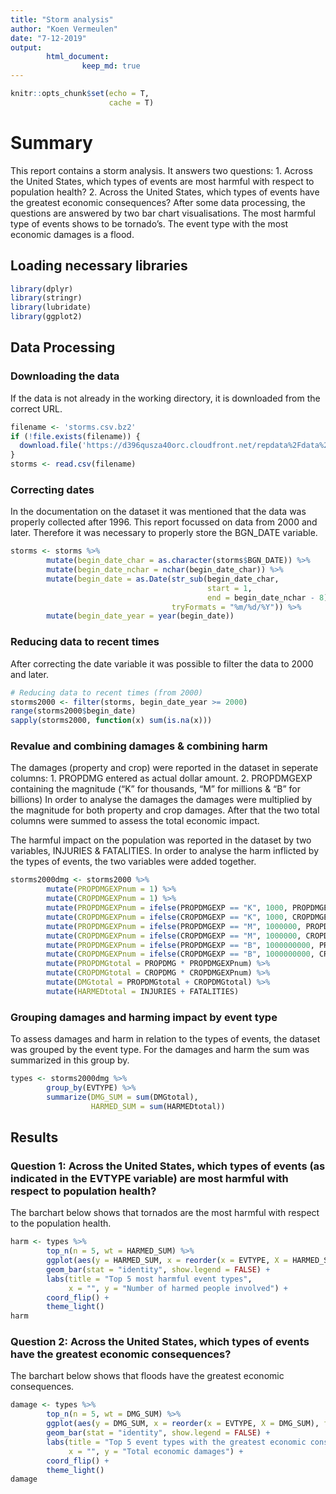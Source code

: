 ```yaml
---
title: "Storm analysis"
author: "Koen Vermeulen"
date: "7-12-2019"
output: 
        html_document:
                keep_md: true
---
```


```r
knitr::opts_chunk$set(echo = T, 
                      cache = T)
```

# Summary
This report contains a storm analysis. It answers two questions: 
1. Across the United States, which types of events are most harmful with respect to population health?
2. Across the United States, which types of events have the greatest economic consequences?
After some data processing, the questions are answered by two bar chart visualisations. The most harmful type of events shows to be tornado's. The event type with the most economic damages is a flood.

## Loading necessary libraries

```r
library(dplyr)
library(stringr)
library(lubridate)
library(ggplot2)
```

## Data Processing

### Downloading the data

If the data is not already in the working directory, it is downloaded from the correct URL.

```r
filename <- 'storms.csv.bz2'
if (!file.exists(filename)) {
  download.file('https://d396qusza40orc.cloudfront.net/repdata%2Fdata%2FStormData.csv.bz2', filename)
}
storms <- read.csv(filename)
```

### Correcting dates

In the documentation on the dataset it was mentioned that the data was properly collected after 1996. This report focussed on data from 2000 and later. Therefore it was necessary to properly store the BGN_DATE variable. 

```r
storms <- storms %>%
        mutate(begin_date_char = as.character(storms$BGN_DATE)) %>%
        mutate(begin_date_nchar = nchar(begin_date_char)) %>%
        mutate(begin_date = as.Date(str_sub(begin_date_char, 
                                            start = 1,
                                            end = begin_date_nchar - 8), 
                                    tryFormats = "%m/%d/%Y")) %>%
        mutate(begin_date_year = year(begin_date))
```

### Reducing data to recent times

After correcting the date variable it was possible to filter the data to 2000 and later.

```r
# Reducing data to recent times (from 2000)
storms2000 <- filter(storms, begin_date_year >= 2000)
range(storms2000$begin_date)
sapply(storms2000, function(x) sum(is.na(x)))
```

### Revalue and combining damages & combining harm

The damages (property and crop) were reported in the dataset in seperate columns: 
1. PROPDMG entered as actual dollar amount.
2. PROPDMGEXP containing the magnitude ("K" for thousands, "M" for millions & "B" for billions)
In order to analyse the damages the damages were multiplied by the magnitude for both property and crop damages. After that the two total columns were summed to assess the total economic impact.

The harmful impact on the population was reported in the dataset by two variables, INJURIES & FATALITIES. In order to analyse the harm inflicted by the types of events, the two variables were added together. 

```r
storms2000dmg <- storms2000 %>%
        mutate(PROPDMGEXPnum = 1) %>%
        mutate(CROPDMGEXPnum = 1) %>%
        mutate(PROPDMGEXPnum = ifelse(PROPDMGEXP == "K", 1000, PROPDMGEXPnum)) %>%
        mutate(CROPDMGEXPnum = ifelse(CROPDMGEXP == "K", 1000, CROPDMGEXPnum)) %>%
        mutate(PROPDMGEXPnum = ifelse(PROPDMGEXP == "M", 1000000, PROPDMGEXPnum)) %>%
        mutate(CROPDMGEXPnum = ifelse(CROPDMGEXP == "M", 1000000, CROPDMGEXPnum)) %>%
        mutate(PROPDMGEXPnum = ifelse(PROPDMGEXP == "B", 1000000000, PROPDMGEXPnum)) %>%
        mutate(CROPDMGEXPnum = ifelse(CROPDMGEXP == "B", 1000000000, CROPDMGEXPnum)) %>%
        mutate(PROPDMGtotal = PROPDMG * PROPDMGEXPnum) %>%
        mutate(CROPDMGtotal = CROPDMG * CROPDMGEXPnum) %>%
        mutate(DMGtotal = PROPDMGtotal + CROPDMGtotal) %>%
        mutate(HARMEDtotal = INJURIES + FATALITIES)

```

### Grouping damages and harming impact by event type

To assess damages and harm in relation to the types of events, the dataset was grouped by the event type. For the damages and harm the sum was summarized in this group by.

```r
types <- storms2000dmg %>%
        group_by(EVTYPE) %>%
        summarize(DMG_SUM = sum(DMGtotal),
                  HARMED_SUM = sum(HARMEDtotal))
```

## Results

### Question 1: Across the United States, which types of events (as indicated in the EVTYPE variable) are most harmful with respect to population health?

The barchart below shows that tornados are the most harmful with respect to the population health.

```r
harm <- types %>%
        top_n(n = 5, wt = HARMED_SUM) %>%
        ggplot(aes(y = HARMED_SUM, x = reorder(x = EVTYPE, X = HARMED_SUM), fill=EVTYPE)) +
        geom_bar(stat = "identity", show.legend = FALSE) +
        labs(title = "Top 5 most harmful event types", 
             x = "", y = "Number of harmed people involved") +
        coord_flip() + 
        theme_light()
harm
```

### Question 2: Across the United States, which types of events have the greatest economic consequences?

The barchart below shows that floods have the greatest economic consequences. 

```r
damage <- types %>%
        top_n(n = 5, wt = DMG_SUM) %>%
        ggplot(aes(y = DMG_SUM, x = reorder(x = EVTYPE, X = DMG_SUM), fill=EVTYPE)) +
        geom_bar(stat = "identity", show.legend = FALSE) +
        labs(title = "Top 5 event types with the greatest economic consequences",
             x = "", y = "Total economic damages") +
        coord_flip() +
        theme_light()
damage
```
